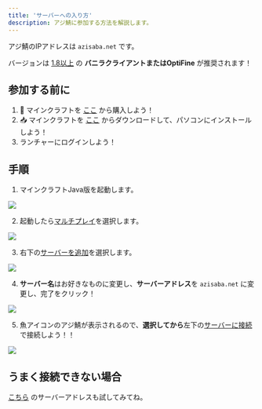 ```yaml
---
title: 'サーバーへの入り方'
description: アジ鯖に参加する方法を解説します。
---
```


アジ鯖のIPアドレスは `azisaba.net` です。

バージョンは <u>1.8以上</u> の **バニラクライアントまたはOptiFine** が推奨されます！

## 参加する前に

1. 🛒 マインクラフトを [ここ](https://www.minecraft.net/ja-jp/store/minecraft-java-edition) から購入しよう！
2. 📥 マインクラフトを [ここ](https://www.minecraft.net/ja-jp/download) からダウンロードして、パソコンにインストールしよう！
3. ランチャーにログインしよう！

## 手順

1. マインクラフトJava版を起動します。

![](https://i.azisaba.net/connect1.webp)

2. 起動したら<u>マルチプレイ</u>を選択します。

![](https://i.azisaba.net/connect2.webp)

3. 右下の<u>サーバーを追加</u>を選択します。

![](https://i.azisaba.net/connect3.webp)

4. **サーバー名**はお好きなものに変更し、**サーバーアドレス**を `azisaba.net` に変更し、完了をクリック！

![](https://i.azisaba.net/connect4.webp)

5. 魚アイコンのアジ鯖が表示されるので、**選択してから**左下の<u>サーバーに接続</u>で接続しよう！！

![](https://i.azisaba.net/connect5.webp)

## うまく接続できない場合

[こちら](/address) のサーバーアドレスも試してみてね。
